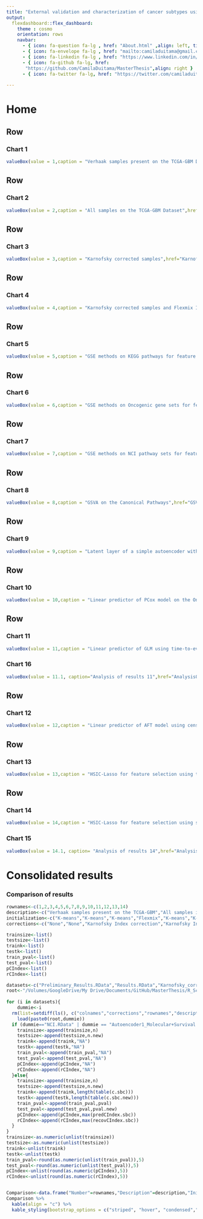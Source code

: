 ```yaml
---
title: "External validation and characterization of cancer subtypes using SBC"
output: 
  flexdashboard::flex_dashboard:
    theme : cosmo
    orientation: rows
    navbar:
      - { icon: fa-question fa-lg , href: "About.html" ,align: left, title: "About"}
      - { icon: fa-envelope fa-lg , href: "mailto:camiladuitama@gmail.com" ,align: right}
      - { icon: fa-linkedin fa-lg , href: "https://www.linkedin.com/in/camiladuitama/" ,align: right}
      - { icon: fa-github fa-lg, href:
       "https://github.com/CamilaDuitama/MasterThesis",align: right }
      - { icon: fa-twitter fa-lg, href: "https://twitter.com/camiladuitama1",align: right }
      
---
```

Home {data-icon="fa-home"}
=====================================     

Row
-------------------------------------
    
### Chart 1
    
```r
valueBox(value = 1,caption = "Verhaak samples present on the TCGA-GBM Dataset",href="Preliminary_Results.html", color="#85C1E9")
```
 
Row
------------------------------------- 
### Chart 2
    
```r
valueBox(value = 2,caption = "All samples on the TCGA-GBM Dataset",href="Results.html",color = "#85C1E9")
``` 


Row
-------------------------------------    
### Chart 3
    
```r
valueBox(value = 3,caption = "Karnofsky corrected samples",href="Karnofsky_corrected_results.html",color= "#85C1E9")
```

Row
-------------------------------------

### Chart 4

```r
valueBox(value = 4,caption = "Karnofsky corrected samples and Flexmix Intialization",href="Karnofsky_correction+Flexmix_initialization.html", color = "#3498DB")
```

Row
-------------------------------------    
### Chart 5

    
```r
valueBox(value = 5,caption = "GSE methods on KEGG pathways for feature selection",href="GSVA-KEGG.html",color= "#2E86C1")
```

Row
-------------------------------------    
### Chart 6

```r
valueBox(value = 6,caption = "GSE methods on Oncogenic gene sets for feature selection",href="GSVA-Oncogenic_Signature.html",color= "#2E86C1")
```

Row
-------------------------------------
### Chart 7
    
```r
valueBox(value = 7,caption = "GSE methods on NCI pathway sets for feature selection",href="NCI.html",color= "#2E86C1")
```

Row
-------------------------------------
### Chart 8

```r
valueBox(value = 8,caption = "GSVA on the Canonical Pathways",href="GSVA.html",color= "#2E86C1")
```


Row
-------------------------------------
### Chart 9

```r
valueBox(value = 9,caption = "Latent layer of a simple autoencoder with molecular and survival data  as input for the SBC",href="Autoencoder1_Molecular+Survival.html", color= "#2874A6")
```

Row
-------------------------------------
    
### Chart 10
    
```r
valueBox(value = 10,caption = "Linear predictor of PCox model on the Oncogenic gene sets",href="OncogenicGeneSets+Pcox.html", color= "#21618C")
```
    
Row
-------------------------------------    
### Chart 11

```r
valueBox(value = 11,caption = "Linear predictor of GLM using time-to-event data on the Oncogenic gene sets",href="OncogenicGeneSets+PAFT.html", color= "#21618C")
```

### Chart 16

```r
valueBox(value = 11.1, caption="Analysis of results 11",href="AnalysisOfResults1.html", color= "#FA8072")
```


Row
-------------------------------------
### Chart 12
    
```r
valueBox(value = 12,caption = "Linear predictor of AFT model using censoring data and time-to-event data, on the Oncogenic gene sets",href="OncogenicGeneSets+PAFT+CensoringData.html", color= "#21618C")
```
    
Row
-------------------------------------   
### Chart 13

```r
valueBox(value = 13,caption = "HSIC-Lasso for feature selection using the Verhaak Labels (Classification)",href="HSIC-Lasso-Classification.html", color= "#1B4F72")
```

Row
-------------------------------------
### Chart 14

```r
valueBox(value = 14,caption = "HSIC-Lasso for feature selection using survival data (Regression)",href="HSIC-Lasso-Regression.html", color= "#1B4F72")
```

### Chart 15

```r
valueBox(value = 14.1, caption= "Analysis of results 14",href="AnalysisOfResults1.html", color= "#CD5C5C")
```



Consolidated results {data-icon="fa-table"}
=====================================     

### Comparison of results
    
```r

rownames<-c(1,2,3,4,5,6,7,8,9,10,11,12,13,14)
description<-c("Verhaak samples present on the TCGA-GBM","All samples in the TCGA-GBM","Karnofsky corrected samples","Karnofsky corrected samples and Flexmix Intialization","GSE methods on KEGG pathways as feature selection","GSE methods on Oncogenic gene sets as feature selection","GSE methods on NCI pathway sets as feature selection","GSVA on the Canonical Pathways","Latent layer of a simple autoencoder with molecular and survival data  as input for the SBC","Linear predictor of PCox model on the Oncogenic gene sets","Linear predictor of GLM using time-to-event data only on the Oncogenic gene sets","Linear predictor of AFT model using censoring data and time-to-event data, on the Oncogenic gene sets","HSIC-Lasso for feature selection using the Verhaak Labels (Classification)","HSIC-Lasso for feature selection using survival data (Regression)")
initialization<-c("K-means","K-means","K-means","Flexmix","K-means","K-means","K-means","K-means","K-means","K-means","K-means","K-means","K-means","K-means")
corrections<-c("None","None","Karnofsky Index correction","Karnofsky Index correction","Karnofsky Index correction","Karnofsky Index correction","Karnofsky Index correction","Karnofsky Index correction","Karnofsky Index correction","Karnofsky Index correction","Karnofsky Index correction","Karnofsky Index correction","Karnofsky Index correction","Karnofsky Index correction")

trainsize<-list()
testsize<-list()
traink<-list()
testk<-list()
train_pval<-list()
test_pval<-list()
pCIndex<-list()
rCIndex<-list()

datasets<-c("Preliminary_Results.RData","Results.RData","Karnofsky_corrected_results.RData","Karnofsky_correction+Flexmix_initialization.RData","GSVA-KEGG.RData","GSVA-Oncogenic_Signature.RData","NCI.RData","GSVA.RData","Autoencoder1_Molecular+Survival.RData","OncogenicGeneSets+Pcox.RData","OncogenicGeneSets+PAFT.RData","OncogenicGeneSets+PAFT+CensoringData.RData","HSIC-Lasso-Regression.RData","HSIC-Lasso-Classification.RData")
root<-"/Volumes/GoogleDrive/My Drive/Documents/GitHub/MasterThesis/R_Scripts_First_Results/"
    
for (i in datasets){
    dummie<-i
  rm(list=setdiff(ls(), c("colnames","corrections","rownames","description","initialization","trainsize","testsize","traink","testk","train_pval","test_pval","pCIndex","rCIndex","datasets","root","dummie")))
    load(paste0(root,dummie))
  if (dummie=="NCI.RData" | dummie == "Autoencoder1_Molecular+Survival.RData"| dummie == "OncogenicGeneSets+PAFT+CensoringData.RData"){
    trainsize<-append(trainsize,n)
    testsize<-append(testsize,n.new)
    traink<-append(traink,"NA")
    testk<-append(testk,"NA")
    train_pval<-append(train_pval,"NA")
    test_pval<-append(test_pval,"NA")
    pCIndex<-append(pCIndex,"NA")
    rCIndex<-append(rCIndex,"NA")
  }else{
    trainsize<-append(trainsize,n)
    testsize<-append(testsize,n.new)
    traink<-append(traink,length(table(c.sbc)))
    testk<-append(testk,length(table(c.sbc.new)))
    train_pval<-append(train_pval,pval)
    test_pval<-append(test_pval,pval.new)
    pCIndex<-append(pCIndex,max(predCIndex.sbc))
    rCIndex<-append(rCIndex,max(recovCIndex.sbc))
  }
}
trainsize<-as.numeric(unlist(trainsize))
testsize<-as.numeric(unlist(testsize))
traink<-unlist(traink)
testk<-unlist(testk)
train_pval<-round(as.numeric(unlist(train_pval)),5)
test_pval<-round(as.numeric(unlist(test_pval)),5)
pCIndex<-unlist(round(as.numeric(pCIndex),5))
rCIndex<-unlist(round(as.numeric(rCIndex),5))


Comparison<-data.frame("Number"=rownames,"Description"=description,"Initialization method"=initialization,"Correction"=corrections,"Training size"=trainsize,"Test size"=testsize,"K of training"= traink,"K of testing" = testk,"P-value of KMC in training"=train_pval,"P-value of KMC in testing"=test_pval,"Predictive C-Index"=pCIndex,"Recovery C-Index"=rCIndex,stringsAsFactors = FALSE)
Comparison %>%
  kable(align = "c") %>%
  kable_styling(bootstrap_options = c("striped", "hover", "condensed","responsive"),full_width = T, position = "center")
 
```


